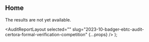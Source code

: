 
## Home

The results are not yet available.

  <AuditReportLayout
    selected=""
    slug="2023-10-badger-ebtc-audit-certora-formal-verification-competition"
    {...props}
  />
);
